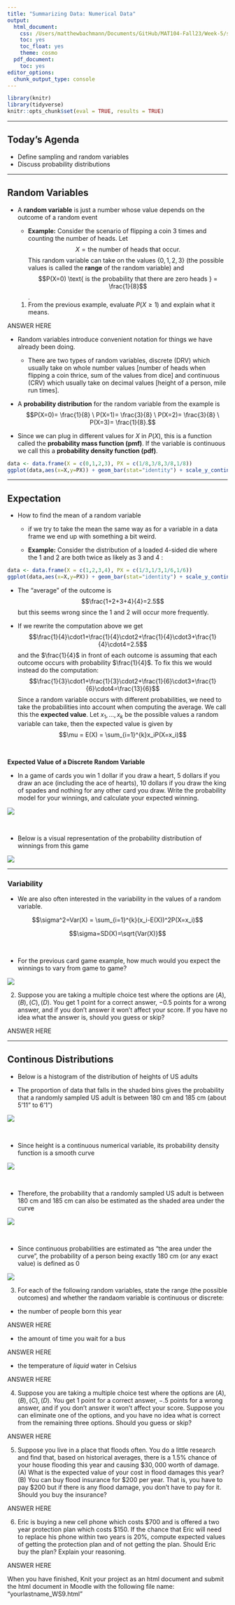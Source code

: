 ```yaml
---
title: "Summarizing Data: Numerical Data"
output:
  html_document:
    css: /Users/matthewbachmann/Documents/GitHub/MAT104-Fall23/Week-5/style.css
    toc: yes
    toc_float: yes
    theme: cosmo
  pdf_document:
    toc: yes
editor_options:
  chunk_output_type: console
---
```





```r
library(knitr)
library(tidyverse)
knitr::opts_chunk$set(eval = TRUE, results = TRUE)
```

---

## Today's Agenda

- Define sampling and random variables
- Discuss probability distributions

---

## Random Variables

- A **random variable** is just a number whose value depends on the outcome of a random event

  + **Example:** Consider the scenario of flipping a coin $3$ times and counting the number of heads. Let $$X= \text{the number of heads that occur}.$$ This random variable can take on the values $\{0,1,2,3 \}$ (the possible values is called the **range** of the random variable) and $$P(X=0) \text{ is the probability that there are zero heads } = \frac{1}{8}$$.
  
  1. From the previous example, evaluate $P(X \geq 1)$ and explain what it means.
  
<div>
:::{#answer}

ANSWER HERE

:::
</div> 

- Random variables introduce convenient notation for things we have already been doing.

  + There are two types of random variables, discrete (DRV) which usually take on whole number values [number of heads when flipping a coin thrice, sum of the values from dice] and continuous (CRV) which usually take on decimal values [height of a person, mile run times].
  

- A **probability distribution** for the random variable from the example is 
$$P(X=0)= \frac{1}{8} \ P(X=1)= \frac{3}{8} \ P(X=2)= \frac{3}{8} \ P(X=3)= \frac{1}{8}.$$
- Since we can plug in different values for $X$ in $P(X)$, this is a function called the **probability mass function (pmf)**. If the variable is continuous we call this a **probability density function (pdf)**. 
  
```r
data <- data.frame(X = c(0,1,2,3), PX = c(1/8,3/8,3/8,1/8))
ggplot(data,aes(x=X,y=PX)) + geom_bar(stat="identity") + scale_y_continuous(breaks = seq(0, 1/2, by = 1/8), labels=c("0","1/8","1/4","3/8","1/2")) + labs(x = "X", y = "P(X)", title="number of heads from flipping a coin thrice") 
```
  
    
---

## Expectation

- How to find the mean of a random variable

  + if we try to take the mean the same way as for a variable in a data frame we end up with something a bit weird.

  + **Example:** Consider the distribution of a loaded 4-sided die where the $1$ and $2$ are both twice as likely as $3$ and $4$ :

```r
data <- data.frame(X = c(1,2,3,4), PX = c(1/3,1/3,1/6,1/6))
ggplot(data,aes(x=X,y=PX)) + geom_bar(stat="identity") + scale_y_continuous(breaks = seq(0, 1/3, by = 1/6), labels=c("0","1/6","1/3")) + labs(x = "X", y = "P(X)", title="loaded 4-sided die") 
```
 
+ The "average" of the outcome is $$\frac{1+2+3+4}{4}=2.5$$
but this seems wrong since the $1$ and $2$ will occur more frequently.

+ If we rewrite the computation above we get $$\frac{1}{4}\cdot1+\frac{1}{4}\cdot2+\frac{1}{4}\cdot3+\frac{1}{4}\cdot4=2.5$$
and the $\frac{1}{4}$ in front of each outcome is assuming that each outcome occurs with probability $\frac{1}{4}$. To fix this we would instead do the computation:
$$\frac{1}{3}\cdot1+\frac{1}{3}\cdot2+\frac{1}{6}\cdot3+\frac{1}{6}\cdot4=\frac{13}{6}$$
Since a random variable occurs with different probabilities, we need to take the probabilities into account when computing the average. We call this the **expected value**. Let $x_1, \dots, x_k$ be the possible values a random variable can take, then the expected value is given by
$$\mu = E(X) = \sum_{i=1}^{k}x_iP(X=x_i)$$

<br>

**Expected Value of a Discrete Random Variable**

- In a game of cards you win 1 dollar if you draw a heart, 5 dollars if you draw an ace (including the ace of hearts), 10 dollars if you draw the king of spades and nothing for any other card you draw. Write the probability model for your winnings, and calculate your expected winning.

![](/Users/matthewbachmann/Documents/GitHub/MAT104-Fall23/Week-5/13.png)

<br>

- Below is a visual representation of the probability distribution of winnings from this game

![](/Users/matthewbachmann/Documents/GitHub/MAT104-Fall23/Week-5/14.png)

---

### Variability

- We are also often interested in the variability in the values of a random variable.

$$\sigma^2=Var(X)  = \sum_{i=1}^{k}(x_i-E(X))^2P(X=x_i)$$

$$\sigma=SD(X)=\sqrt{Var(X)}$$

<br>

- For the previous card game example, how much would you expect the winnings to vary from game to game?

![](/Users/matthewbachmann/Documents/GitHub/MAT104-Fall23/Week-5/15.png)




 2. Suppose you are taking a multiple choice test where the options are $(A),(B),(C),(D)$. You get $1$ point for a correct answer, $-0.5$ points for a wrong answer, and if you don't answer it won't affect your score. If you have no idea what the answer is, should you guess or skip?

<div>
:::{#answer}

ANSWER HERE

:::
</div> 


---

## Continous Distributions

- Below is a histogram of the distribution of heights of US adults

- The proportion of data that falls in the shaded bins gives the probability that a randomly sampled US adult is between 180 cm and 185 cm (about 5’11” to 6’1”)

![](/Users/matthewbachmann/Documents/GitHub/MAT104-Fall23/Week-5/16.png)

<br>

- Since height is a continuous numerical variable, its probability density function is a smooth curve

![](/Users/matthewbachmann/Documents/GitHub/MAT104-Fall23/Week-5/17.png)

<br>

- Therefore, the probability that a randomly sampled US adult is between 180 cm and 185 cm can also be estimated as the shaded area under the curve

![](/Users/matthewbachmann/Documents/GitHub/MAT104-Fall23/Week-5/18.png)

<br>

- Since continuous probabilities are estimated as “the area under the curve”, the probability of a person being exactly 180 cm (or any exact value) is defined as 0

![](/Users/matthewbachmann/Documents/GitHub/MAT104-Fall23/Week-5/19.png)

3. For each of the following random variables, state the range (the possible outcomes) and whether the randaom variable is continuous or discrete: 
  + the number of people born this year

<div>
:::{#answer}

ANSWER HERE

:::
</div> 

+ the amount of time you wait for a bus

<div>
:::{#answer}

ANSWER HERE

:::
</div> 

+ the temperature of *liquid* water in Celsius 

<div>
:::{#answer}

ANSWER HERE

:::
</div> 

  
4. Suppose you are taking a multiple choice test where the options are $(A),(B),(C),(D)$. You get $1$ point for a correct answer, $-.5$ points for a wrong answer, and if you don't answer it won't affect your score. Suppose you can eliminate one of the options, and you have no idea what is correct from the remaining three options. Should you guess or skip?

<div>
:::{#answer}

ANSWER HERE

:::
</div> 


5. Suppose you live in a place that floods often. You do a little research and find that,
based on historical averages, there is a 1.5% chance of your house flooding this year and
causing $\$30,000$ worth of damage. (A) What is the expected value of your cost in flood damages this year? (B) You can buy flood insurance for $\$200$ per year. That is, you have to pay $200 but if
there is any flood damage, you don’t have to pay for it. Should you buy the insurance?

<div>
:::{#answer}

ANSWER HERE

:::
</div> 

6. Eric is buying a new cell phone which costs $700 and is offered a two year protection plan
which costs $150. If the chance that Eric will need to replace his phone within two years
is 20%, compute expected values of getting the protection plan and of not getting the plan.
Should Eric buy the plan? Explain your reasoning.

<div>
:::{#answer}

ANSWER HERE

:::
</div> 





When you have finished, Knit your project as an html document and submit the html document in Moodle with the following file name: "yourlastname_WS9.html"





  
